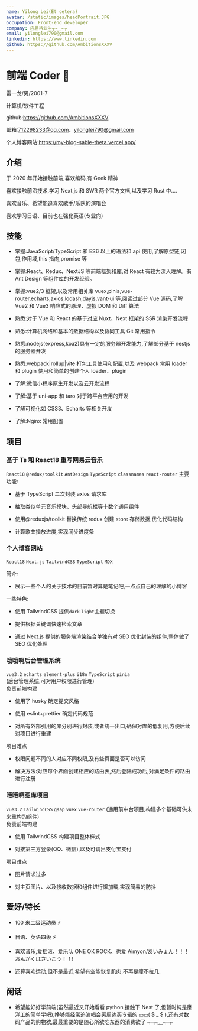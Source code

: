 ```yaml
---
name: Yilong Lei(Et cetera)
avatar: /static/images/headPortrait.JPG
occupation: Front-end developer
company: 应届待业生┭┮﹏┭┮
email: yilonglei790@gmail.com
linkedin: https://www.linkedin.com
github: https://github.com/AmbitionsXXXV
---
```


# 前端 Coder 👋

雷一龙/男/2001-7

计算机/软件工程

github:https://github.com/AmbitionsXXXV

邮箱:712298233@qq.com、yilonglei790@gmail.com

个人博客网站:https://my-blog-sable-theta.vercel.app/

## 介绍

于 2020 年开始接触前端,喜欢编码,有 Geek 精神

喜欢接触前沿技术,学习 Next.js 和 SWR 两个官方文档,以及学习 Rust 中....

喜欢音乐、希望能追喜欢歌手/乐队的演唱会

喜欢学习日语、目前也在强化英语(专业向)

## 技能

- 掌握:JavaScript/TypeScript 和 ES6 以上的语法和 api 使用,了解原型链,闭包,作用域,this 指向,promise 等

- 掌握:React、Redux、NextJS 等前端框架和库,对 React 有较为深入理解。有 Ant Design 等组件库的开发经验。

- 掌握:vue2/3 框架,以及常用相关库 vuex,pinia,vue-router,echarts,axios,lodash,dayjs,vant-ui 等,阅读过部分 Vue 源码,了解 Vue2 和 Vue3 响应式的原理、虚拟 DOM 和 Diff 算法

- 熟悉:对于 Vue 和 React 的基于对应 Nuxt、Next 框架的 SSR 渲染开发流程

- 熟悉:计算机网络和基本的数据结构以及协同工具 Git 常用指令

- 熟悉:nodejs(express,koa2)具有一定的服务器开发能力,了解部分基于 nestjs 的服务器开发

- 熟悉:webpack|rollup|vite 打包工具使用和配置,以及 webpack 常用 loader 和 plugin 使用和简单的创建个人 loader、plugin

- 了解:微信小程序原生开发以及云开发流程

- 了解:基于 uni-app 和 taro 对于跨平台应用的开发

- 了解可视化如 CSS3、Echarts 等相关开发

- 了解:Nginx 常用配置

## 项目

### 基于 Ts 和 React18 重写网易云音乐

`React18` `@redux/toolkit` `AntDesign` `TypeScript` `classnames` `react-router`
主要功能:

- 基于 TypeScript 二次封装 axios 请求库

- 抽取类似单元音乐模块、头部导航栏等十数个通用组件

- 使用@reduxjs/toolkit 替换传统 redux 创建 store 存储数据,优化代码结构

- 计算歌曲播放进度,实现同步进度条

### 个人博客网站

`React18` `Next.js` `TailwindCSS` `TypeScript` `MDX`

简介:

- 展示一些个人的关于技术的目前暂时算是笔记吧,一点点自己的理解的小博客

一些特色:

- 使用 TailwindCSS 提供`dark` `light`主题切换

- 提供根据关键词快速检索文章

- 通过 Next.js 提供的服务端渲染结合单独有对 SEO 优化封装的组件,整体做了 SEO 优化处理

### 哦哦啊后台管理系统

`vue3.2` `echarts` `element-plus` `i18n` `TypeScript` `pinia`  
(后台管理系统,可对用户权限进行管理)  
负责前端构建

- 使用了 husky 确定提交风格

- 使用 eslint+prettier 确定代码规范

- 对所有外部引用的库分别进行封装,或者统一出口,确保对库的低复用,方便后续对项目进行重建

项目难点

- 权限问题不同的人对应不同权限,及有些页面是否可以访问

- 解决方法:对应每个界面创建相应的路由表,然后登陆成功后,对满足条件的路由进行注册

### 哦哦啊图库项目

`vue3.2` `TailwindCSS` `gsap` `vuex` `vue-router`
(通用前中台项目,构建多个基础可供未来重构的组件)  
负责前端构建

- 使用 TailwindCSS 构建项目整体样式

- 对接第三方登录(QQ、微信),以及可调出支付宝支付

项目难点

- 图片请求过多

- 对主页图片、以及接收数据和组件进行懒加载,实现简易的防抖

## 爱好/特长

- 100 米二级运动员 ⚡

- 日语、英语四级 ⚡

- 喜欢音乐,爱摇滚、爱乐队 ONE OK ROCK、也爱 Aimyon/あいみょん！！！　　おんがくはさいこう！！!

- 还算喜欢运动,但不是最近,希望有空能恢复肌肉,不再是瘦不拉几.

## 闲话

- 希望能好好学前端(虽然最近又开始看看 python,接触下 Nest 了,但暂时纯是磨洋工的简单学吧),挣够能经常追演唱会买周边买专辑的 💴💴( \$ \_ \$ ),还有对数码产品的购物欲,最最重要的是随心所欲吃东西的消费欲了 ┭┮﹏┭┮

